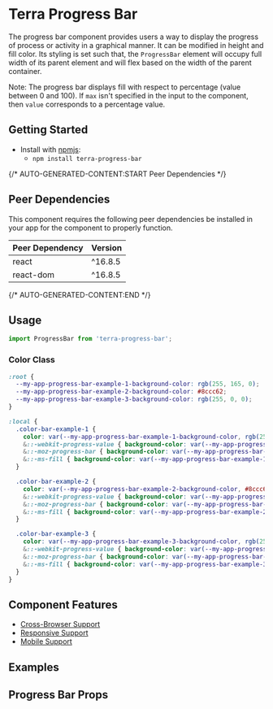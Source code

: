 


<Badge />

# Terra Progress Bar

The progress bar component provides users a way to display the progress of process or activity in a graphical manner. It can be modified
in height and fill color. Its styling is set such that, the `ProgressBar` element will occupy full width of its parent element and will
flex based on the width of the parent container.

Note: The progress bar displays fill with respect to percentage (value between 0 and 100). If `max` isn't specified in the input to the component, then `value` corresponds to a percentage value.

## Getting Started

- Install with [npmjs](https://www.npmjs.com):
  - `npm install terra-progress-bar`

{/* AUTO-GENERATED-CONTENT:START Peer Dependencies  */}
## Peer Dependencies

This component requires the following peer dependencies be installed in your app for the component to properly function.

| Peer Dependency | Version |
|-|-|
| react | ^16.8.5 |
| react-dom | ^16.8.5 |

{/* AUTO-GENERATED-CONTENT:END */}

## Usage

```jsx
import ProgressBar from 'terra-progress-bar';
```

### Color Class

```css
:root {
  --my-app-progress-bar-example-1-background-color: rgb(255, 165, 0);
  --my-app-progress-bar-example-2-background-color: #8ccc62;
  --my-app-progress-bar-example-3-background-color: rgb(255, 0, 0);
}

:local {
  .color-bar-example-1 {
    color: var(--my-app-progress-bar-example-1-background-color, rgb(255, 165, 0));
    &::-webkit-progress-value { background-color: var(--my-app-progress-bar-example-1-background-color, rgb(255, 165, 0)); }
    &::-moz-progress-bar { background-color: var(--my-app-progress-bar-example-1-background-color, rgb(255, 165, 0)); }
    &::-ms-fill { background-color: var(--my-app-progress-bar-example-1-background-color, rgb(255, 165, 0)); }
  }

  .color-bar-example-2 {
    color: var(--my-app-progress-bar-example-2-background-color, #8ccc62);
    &::-webkit-progress-value { background-color: var(--my-app-progress-bar-example-2-background-color, #8ccc62); }
    &::-moz-progress-bar { background-color: var(--my-app-progress-bar-example-2-background-color, #8ccc62); }
    &::-ms-fill { background-color: var(--my-app-progress-bar-example-2-background-color, #8ccc62); }
  }

  .color-bar-example-3 {
    color: var(--my-app-progress-bar-example-3-background-color, rgb(255, 0, 0));
    &::-webkit-progress-value { background-color: var(--my-app-progress-bar-example-3-background-color, rgb(255, 0, 0)); }
    &::-moz-progress-bar { background-color: var(--my-app-progress-bar-example-3-background-color, rgb(255, 0, 0)); }
    &::-ms-fill { background-color: var(--my-app-progress-bar-example-3-background-color, rgb(255, 0, 0)); }
  }
}
```

## Component Features
* [Cross-Browser Support](https://engineering.cerner.com/terra-ui/about/terra-ui/component-standards#cross-browser-support)
* [Responsive Support](https://engineering.cerner.com/terra-ui/about/terra-ui/component-standards#responsive-support)
* [Mobile Support](https://engineering.cerner.com/terra-ui/about/terra-ui/component-standards#mobile-support)

## Examples
<ProgressBarDefault title="Default" />
<ProgressBarSize title="Size" />
<ProgressBarColor title="Color" description="By passing in a colorClass, authors can manually set the bar color of any `<ProgressBar />` component."/>
<ProgressBarTwoColors title="Foreground and Background Color" description="By passing in a colorClass, authors can manually set the bar color of any `<ProgressBar />` component."/>

## Progress Bar Props
<ProgressBarPropsTable />

